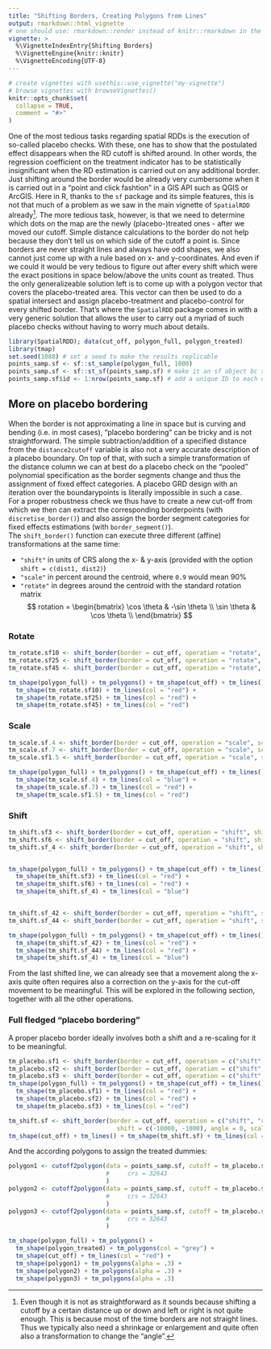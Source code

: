 ```yaml
---
title: "Shifting Borders, Creating Polygons from Lines"
output: rmarkdown::html_vignette
# one should use: rmarkdown::render instead of knitr::rmarkdown in the YAML preambule.
vignette: >
  %\VignetteIndexEntry{Shifting Borders}
  %\VignetteEngine{knitr::knitr}
  %\VignetteEncoding{UTF-8}
---
```


```r
# create vignettes with usethis::use_vignette("my-vignette")
# browse vignettes with browseVignettes()
knitr::opts_chunk$set(
  collapse = TRUE,
  comment = "#>"
)
```


One of the most tedious tasks regarding spatial RDDs is the execution of so-called placebo checks. With these, one has to show that the postulated effect disappears when the RD cutoff is shifted around. In other words, the regression coefficient on the treatment indicator has to be statistically insignificant when the RD estimation is carried out on any additional border.
Just shifting around the border would be already very cumbersome when it is carried out in a "point and click fashtion" in a GIS API such as QGIS or ArcGIS. Here in R, thanks to the `sf` package and its simple features, this is not that much of a problem as we saw in the main vignette of `SpatialRDD` already^[Even though it is not as straightforward as it sounds because shifting a cutoff by a certain distance up or down and left or right is not quite enough. This is because most of the time borders are not straight lines. Thus we typically also need a shrinkage or enlargement and quite often also a transformation to change the "angle".].
The more tedious task, however, is that we need to determine which dots on the map are the newly (placebo-)treated ones - after we moved our cutoff. Simple distance calculations to the border do not help because they don't tell us on which side of the cutoff a point is. Since borders are never straight lines and always have odd shapes, we also cannot just come up with a rule based on x- and y-coordinates. And even if we could it would be very tedious to figure out after every shift which were the exact positions in space below/above the units count as treated. Thus the only generalizeable solution left is to come up with a polygon vector that covers the placebo-treated area. This vector can then be used to do a spatial intersect and assign placebo-treatment and placebo-control for every shifted border. That's where the `SpatialRDD` package comes in with a very generic solution that allows the user to carry out a myriad of such placebo checks without having to worry much about details.

```r
library(SpatialRDD); data(cut_off, polygon_full, polygon_treated)
library(tmap)
set.seed(1088) # set a seed to make the results replicable
points_samp.sf <- sf::st_sample(polygon_full, 1000)
points_samp.sf <- sf::st_sf(points_samp.sf) # make it an sf object bc st_sample only created the geometry list-column (sfc)
points_samp.sf$id <- 1:nrow(points_samp.sf) # add a unique ID to each observation
```



## More on placebo bordering

When the border is not approximating a line in space but is curving and bending (i.e. in most cases), "placebo bordering" can be tricky and is not straightforward. The simple subtraction/addition of a specified distance from the `distance2cutoff` variable is also not a very accurate description of a placebo boundary. On top of that, with such a simple transformation of the distance column we can at best do a placebo check on the "pooled" polynomial specification as the border segments change and thus the assignment of fixed effect categories. A placebo GRD design with an iteration over the boundarypoints is literally impossible in such a case.   
For a proper robustness check we thus have to create a new cut-off from which we then can extract the corresponding borderpoints (with `discretise_border()`) and also assign the border segment categories for fixed effects estimations (with `border_segment()`).   
The `shift_border()` function can execute three different (affine) transformations at the same time:

* `"shift"` in units of CRS along the x- & y-axis (provided with the option `shift = c(dist1, dist2)`)
* `"scale"` in percent around the centroid, where `0.9` would mean 90%
* `"rotate"` in degrees around the centroid with the standard rotation matrix
$$
rotation =
\begin{bmatrix}
\cos \theta & -\sin \theta \\  
\sin \theta & \cos \theta \\
\end{bmatrix}
$$

### Rotate

```r

tm_rotate.sf10 <- shift_border(border = cut_off, operation = "rotate", angle = 10)
tm_rotate.sf25 <- shift_border(border = cut_off, operation = "rotate", angle = 25)
tm_rotate.sf45 <- shift_border(border = cut_off, operation = "rotate", angle = 45)

tm_shape(polygon_full) + tm_polygons() + tm_shape(cut_off) + tm_lines() + 
  tm_shape(tm_rotate.sf10) + tm_lines(col = "red") + 
  tm_shape(tm_rotate.sf25) + tm_lines(col = "red") + 
  tm_shape(tm_rotate.sf45) + tm_lines(col = "red")

```


### Scale

```r

tm_scale.sf.4 <- shift_border(border = cut_off, operation = "scale", scale = .4)
tm_scale.sf.7 <- shift_border(border = cut_off, operation = "scale", scale = .7)
tm_scale.sf1.5 <- shift_border(border = cut_off, operation = "scale", scale = 1.5)

tm_shape(polygon_full) + tm_polygons() + tm_shape(cut_off) + tm_lines() + 
  tm_shape(tm_scale.sf.4) + tm_lines(col = "blue") + 
  tm_shape(tm_scale.sf.7) + tm_lines(col = "red") + 
  tm_shape(tm_scale.sf1.5) + tm_lines(col = "red")

```


### Shift

```r

tm_shift.sf3 <- shift_border(border = cut_off, operation = "shift", shift = c(3000, 0))
tm_shift.sf6 <- shift_border(border = cut_off, operation = "shift", shift = c(6000, 0))
tm_shift.sf_4 <- shift_border(border = cut_off, operation = "shift", shift = c(-4000, 0))


tm_shape(polygon_full) + tm_polygons() + tm_shape(cut_off) + tm_lines() + 
  tm_shape(tm_shift.sf3) + tm_lines(col = "red") + 
  tm_shape(tm_shift.sf6) + tm_lines(col = "red") + 
  tm_shape(tm_shift.sf_4) + tm_lines(col = "blue")  


tm_shift.sf_42 <- shift_border(border = cut_off, operation = "shift", shift = c(-4000, -2000))
tm_shift.sf_44 <- shift_border(border = cut_off, operation = "shift", shift = c(-4000, -4000))

tm_shape(polygon_full) + tm_polygons() + tm_shape(cut_off) + tm_lines() + 
  tm_shape(tm_shift.sf_42) + tm_lines(col = "red") + 
  tm_shape(tm_shift.sf_44) + tm_lines(col = "red") + 
  tm_shape(tm_shift.sf_4) + tm_lines(col = "blue")  
```

From the last shifted line, we can already see that a movement along the x-axis quite often requires also a correction on the y-axis for the cut-off movement to be meaningful. This will be explored in the following section, together with all the other operations.


### Full fledged "placebo bordering"

A proper placebo border ideally involves both a shift and a re-scaling for it to be meaningful.

```r

tm_placebo.sf1 <- shift_border(border = cut_off, operation = c("shift", "scale"), shift = c(-5000, -3000), scale = .85)
tm_placebo.sf2 <- shift_border(border = cut_off, operation = c("shift", "scale"), shift = c(4000, 2000), scale = 1.1)
tm_placebo.sf3 <- shift_border(border = cut_off, operation = c("shift", "scale"), shift = c(6000, 3000), scale = 1.2)
tm_shape(polygon_full) + tm_polygons() + tm_shape(cut_off) + tm_lines() + 
  tm_shape(tm_placebo.sf1) + tm_lines(col = "red") +
  tm_shape(tm_placebo.sf2) + tm_lines(col = "red") +
  tm_shape(tm_placebo.sf3) + tm_lines(col = "red")

tm_shift.sf <- shift_border(border = cut_off, operation = c("shift", "rotate", "scale"), 
                              shift = c(-10000, -1000), angle = 0, scale = .9)
tm_shape(cut_off) + tm_lines() + tm_shape(tm_shift.sf) + tm_lines(col = "red")

```

And the according polygons to assign the treated dummies:

```r
polygon1 <- cutoff2polygon(data = points_samp.sf, cutoff = tm_placebo.sf1, orientation = c("west", "west"), endpoints = c(.8, .2), # corners = 0,
                           #     crs = 32643
                           )
polygon2 <- cutoff2polygon(data = points_samp.sf, cutoff = tm_placebo.sf2, orientation = c("west", "west"), endpoints = c(.8, .2), # corners = 0,
                           #     crs = 32643
                           )
polygon3 <- cutoff2polygon(data = points_samp.sf, cutoff = tm_placebo.sf3, orientation = c("west", "west"), endpoints = c(.8, .2), # corners = 0,
                           #     crs = 32643
                           )

tm_shape(polygon_full) + tm_polygons() + 
  tm_shape(polygon_treated) + tm_polygons(col = "grey") + 
  tm_shape(cut_off) + tm_lines(col = "red") +
  tm_shape(polygon1) + tm_polygons(alpha = .3) +
  tm_shape(polygon2) + tm_polygons(alpha = .3) +
  tm_shape(polygon3) + tm_polygons(alpha = .3) 

```



